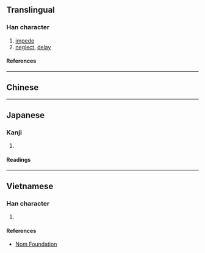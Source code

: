 {{also|悮}}
{{character info}}
==Translingual==

===Han character===
{{Han char|rn=61|rad=心|as=07|sn=10|four=|canj=PRVK|ids=⿰忄吳}}

# [[impede]]
# [[neglect]], [[delay]]

====References====
{{Han ref|kx=0388.040|dkj=10679|dj=0720.210|hdz=42305.050|uh=609E}}

----

==Chinese==
{{zh-see|誤|v}}

----

==Japanese==

===Kanji===
{{ja-kanji|grade=|rs=心07}}

# {{rfdef|ja|sort=心07}}

====Readings====
{{ja-readings
|on=ご
|kun=あやまる
}}

----

==Vietnamese==

===Han character===
{{vi-readings|rs=心07|reading=[[ngố]], [[ngộ]], [[ngô]]}}

# {{rfdef|vi|sort=心07}}

====References====
* [http://nomfoundation.org/common/nom_details.php?codepoint=609e Nom Foundation]